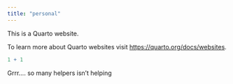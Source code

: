 ```yaml
---
title: "personal"
---
```


This is a Quarto website.

To learn more about Quarto websites visit <https://quarto.org/docs/websites>.

```r
1 + 1
```

Grrr.... so many helpers isn't helping
